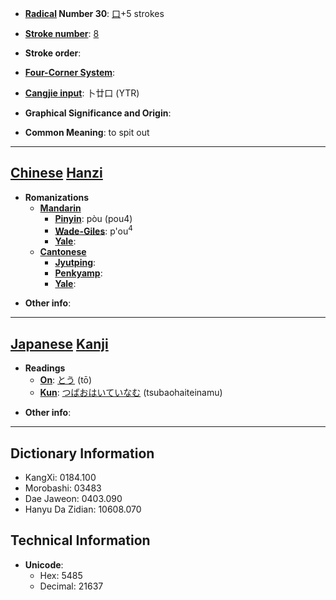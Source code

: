 * '''[[Wiktionary:Chinese radical index| Radical]] Number 30''': [[Wiktionary:Chinese radical index 口|口]]+5 strokes

* '''[[Wiktionary:Chinese total strokes index|Stroke number]]''': [[Wiktionary:Chinese total strokes index 8|8]]

* '''Stroke order''': 

* '''[[Wiktionary:Chinese four corner index|Four-Corner System]]''': 

* '''[[Wiktionary:Chinese Cangjie index|Cangjie input]]''': 卜廿口 (YTR)

* '''Graphical Significance and Origin''': 

* '''Common Meaning''': to spit out

----

== [[Chinese]] [[Hanzi]] ==

* '''Romanizations'''
** '''[[Mandarin]]'''
*** '''[[Pinyin]]''': pòu (pou4)
*** '''[[Wade-Giles]]''': p'ou<sup>4</sup>
*** '''[[Yale]]''': 
** '''[[Cantonese]]'''
*** '''[[Jyutping]]''':
*** '''[[Penkyamp]]''': 
*** '''[[Yale]]''': 

* '''Other info''': 

----

== [[Japanese]] [[Kanji]] ==

* '''Readings'''
** '''[[On]]''': [[とう]] (tō)
** '''[[Kun]]''': [[つばおはいていなむ]] (tsubaohaiteinamu)

* '''Other info''':  

----

== Dictionary Information ==

* KangXi: 0184.100
* Morobashi: 03483
* Dae Jaweon: 0403.090
* Hanyu Da Zidian: 10608.070

== Technical Information ==

* '''Unicode''':
** Hex: 5485
** Decimal: 21637